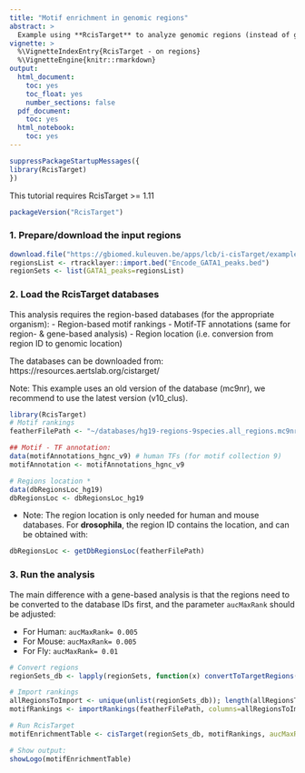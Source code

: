 ```yaml
---
title: "Motif enrichment in genomic regions"
abstract: >
  Example using **RcisTarget** to analyze genomic regions (instead of genes).
vignette: >
  %\VignetteIndexEntry{RcisTarget - on regions}
  %\VignetteEngine{knitr::rmarkdown}
output: 
  html_document:
    toc: yes
    toc_float: yes
    number_sections: false
  pdf_document:
    toc: yes
  html_notebook:
    toc: yes
---
```

```r
suppressPackageStartupMessages({
library(RcisTarget)
})
```

This tutorial requires RcisTarget >= 1.11
```r
packageVersion("RcisTarget")
```

### 1. Prepare/download the input regions

```r
download.file("https://gbiomed.kuleuven.be/apps/lcb/i-cisTarget/examples/input_files/human/peaks/Encode_GATA1_peaks.bed", "Encode_GATA1_peaks.bed")
regionsList <- rtracklayer::import.bed("Encode_GATA1_peaks.bed")
regionSets <- list(GATA1_peaks=regionsList)
```

### 2. Load the RcisTarget databases

This analysis requires the region-based databases (for the appropriate organism):
- Region-based motif rankings
- Motif-TF annotations (same for region- & gene-based analysis)
- Region location (i.e. conversion from region ID to genomic location)

The databases can be downloaded from: https://resources.aertslab.org/cistarget/ 

Note: This example uses an old version of the database (mc9nr), 
we recommend to use the latest version (v10_clus).

```r
library(RcisTarget)
# Motif rankings
featherFilePath <- "~/databases/hg19-regions-9species.all_regions.mc9nr.feather"

## Motif - TF annotation:
data(motifAnnotations_hgnc_v9) # human TFs (for motif collection 9)
motifAnnotation <- motifAnnotations_hgnc_v9

# Regions location *
data(dbRegionsLoc_hg19)
dbRegionsLoc <- dbRegionsLoc_hg19
```

* Note: The region location is only needed for human and mouse databases.
For **drosophila**, the region ID contains the location, and can be obtained with:
```r
dbRegionsLoc <- getDbRegionsLoc(featherFilePath)
``` 

### 3. Run the analysis

The main difference with a gene-based analysis is that the regions need to be converted to the database IDs first, and the parameter `aucMaxRank` should be adjusted:

* For Human: `aucMaxRank= 0.005`
* For Mouse: `aucMaxRank= 0.005` 
* For Fly: `aucMaxRank= 0.01`

```r
# Convert regions
regionSets_db <- lapply(regionSets, function(x) convertToTargetRegions(queryRegions=x, targetRegions=dbRegionsLoc))

# Import rankings
allRegionsToImport <- unique(unlist(regionSets_db)); length(allRegionsToImport)
motifRankings <- importRankings(featherFilePath, columns=allRegionsToImport)

# Run RcisTarget
motifEnrichmentTable <- cisTarget(regionSets_db, motifRankings, aucMaxRank=0.005*getNumColsInDB(motifRankings))

# Show output:
showLogo(motifEnrichmentTable)
```

